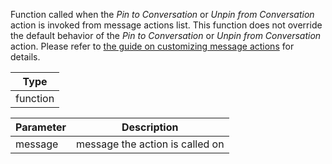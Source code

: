 Function called when the _Pin to Conversation_ or _Unpin from Conversation_ action is invoked from message actions list.
This function does not override the default behavior of the _Pin to Conversation_ or _Unpin from Conversation_ action.
Please refer to [the guide on customizing message actions](../../../../guides/message_actions_customization.mdx) for details.

| Type     |
| -------- |
| function |

| Parameter | Description                     |
| --------- | ------------------------------- |
| message   | message the action is called on |
